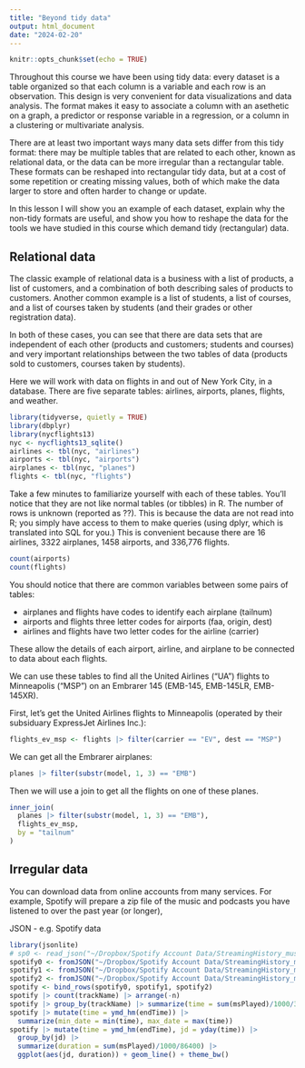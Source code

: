 ```yaml
---
title: "Beyond tidy data"
output: html_document
date: "2024-02-20"
---
```


```r
knitr::opts_chunk$set(echo = TRUE)
```

Throughout this course we have been using tidy data: every dataset is a table organized
so that each column is a variable and each row is an observation. This design  is very 
convenient for data visualizations and data analysis. The format makes it easy to 
associate a column with an asethetic on a graph,  a predictor or response variable 
in a regression, or a column in a clustering or multivariate analysis.

There are at least two important ways many data sets differ from this tidy format: there 
may be multiple tables that are related to each other, known as relational data, or the 
data can be more irregular than a rectangular table. These formats can be reshaped into
rectangular tidy data, but at a cost of some repetition or creating missing values, both of which 
make the data larger to store and often harder to change or update.

In this lesson I will show you an example of each dataset, explain why the non-tidy formats are 
useful, and show you how to reshape the data for the tools we have studied in this course
which demand tidy (rectangular) data.

## Relational data

The classic example of relational data is a business with a list of products, 
a list of customers, and a combination of both describing sales of products to customers.
Another common example is a list of students, a list of courses, and a list of courses
taken by students (and their grades or other registration data).

In both of these cases, you can see that there are data sets that are independent of 
each other (products and customers; students and courses) and very important relationships 
between the two tables of data (products sold to customers, courses taken by students).

Here we will work with data on flights in and out of New York City, in a database.
There are five separate tables: airlines, airports, planes, flights, and weather.

```r
library(tidyverse, quietly = TRUE)
library(dbplyr)
library(nycflights13)
nyc <- nycflights13_sqlite()
airlines <- tbl(nyc, "airlines")
airports <- tbl(nyc, "airports")
airplanes <- tbl(nyc, "planes")
flights <- tbl(nyc, "flights")
```

Take a few minutes to familiarize yourself with each of these tables.
You'll notice that they are not like normal tables (or tibbles) in R. The number of rows
is unknown (reported as ??). This is because the data are not read into R; you 
simply have access to them to make queries (using dplyr, which is translated into SQL
for you.) This is convenient because there are 16 airlines, 3322 airplanes, 1458 airports, 
and 336,776 flights.

```r
count(airports)
count(flights)
```

You should notice that there are common variables between some pairs of tables:

* airplanes and flights have codes to identify each airplane (tailnum)
* airports and flights three letter codes for airports (faa, origin, dest)
* airlines and flights have two letter codes for the airline (carrier)

These allow the details of each airport, airline, and airplane to be connected
to data about each flights.

We can use these tables to find all the United Airlines ("UA") flights to Minneapolis ("MSP")
on an Embrarer 145 (EMB-145, EMB-145LR, EMB-145XR).

First, let's get the United Airlines flights to Minneapolis (operated by their subsiduary ExpressJet Airlines Inc.):

```r
flights_ev_msp <- flights |> filter(carrier == "EV", dest == "MSP")
```

We can get all the Embrarer airplanes:

```r
planes |> filter(substr(model, 1, 3) == "EMB")
```

Then we will use a join to get all the flights on one of these planes.

```r
inner_join(
  planes |> filter(substr(model, 1, 3) == "EMB"),
  flights_ev_msp,
  by = "tailnum"
)

```

## Irregular data


You can download data from online accounts from many services. For example, Spotify will prepare a zip file of the
music and podcasts you have listened to over the past year (or longer),

JSON
- e.g. Spotify data

```r
library(jsonlite)
# sp0 <- read_json("~/Dropbox/Spotify Account Data/StreamingHistory_music_0.json")
spotify0 <- fromJSON("~/Dropbox/Spotify Account Data/StreamingHistory_music_0.json", flatten = TRUE)
spotify1 <- fromJSON("~/Dropbox/Spotify Account Data/StreamingHistory_music_1.json", flatten = TRUE)
spotify2 <- fromJSON("~/Dropbox/Spotify Account Data/StreamingHistory_music_2.json", flatten = TRUE)
spotify <- bind_rows(spotify0, spotify1, spotify2)
spotify |> count(trackName) |> arrange(-n)
spotify |> group_by(trackName) |> summarize(time = sum(msPlayed)/1000/3600) |> arrange(-time)
spotify |> mutate(time = ymd_hm(endTime)) |>
  summarize(min_date = min(time), max_date = max(time))
spotify |> mutate(time = ymd_hm(endTime), jd = yday(time)) |>
  group_by(jd) |>
  summarize(duration = sum(msPlayed)/1000/86400) |>
  ggplot(aes(jd, duration)) + geom_line() + theme_bw()

```



